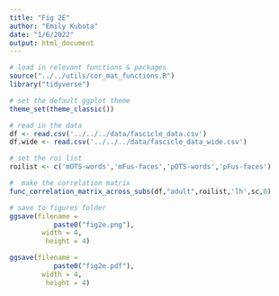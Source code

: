 ```yaml
---
title: "Fig 2E"
author: "Emily Kubota"
date: "1/6/2022"
output: html_document
---
```


```r
# load in relevant functions & packages 
source("../../utils/cor_mat_functions.R")
library("tidyverse")

# set the default ggplot theme 
theme_set(theme_classic())
```

```r
# read in the data 
df <- read.csv('../../../data/fascicle_data.csv')
df.wide <- read.csv('../../../data/fascicle_data_wide.csv')
```

```r
# set the roi list 
roilist <- c('mOTS-words','mFus-faces','pOTS-words','pFus-faces')

#  make the correlation matrix 
func_correlation_matrix_across_subs(df,"adult",roilist,'lh',sc,0) 

# save to figures folder
ggsave(filename = 
           paste0("fig2e.png"),
        width = 4,
         height = 4)

ggsave(filename = 
           paste0("fig2e.pdf"),
        width = 4,
         height = 4)
```

